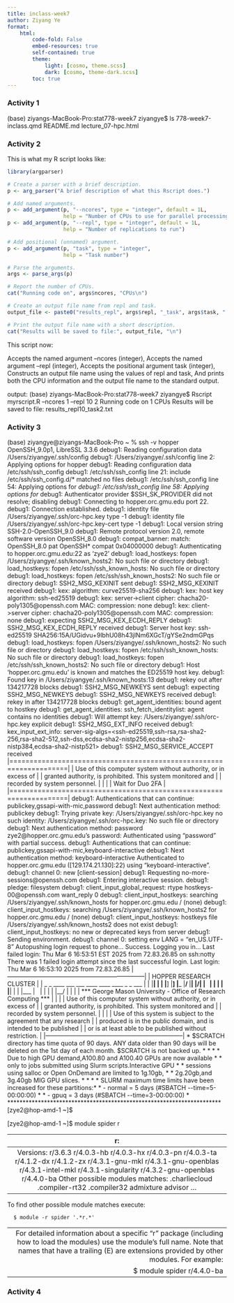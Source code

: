 ```yaml
---
title: inclass-week7
author: Ziyang Ye
format:
    html:
        code-fold: False
        embed-resources: true
        self-contained: true
        theme:
            light: [cosmo, theme.scss]
            dark: [cosmo, theme-dark.scss]
        toc: true
---
```


### Activity 1

(base) ziyangs-MacBook-Pro:stat778-week7 ziyangye$ ls
778-week7-inclass.qmd   README.md               lecture_07-hpc.html

### Activity 2

This is what my R script looks like:
```r
library(argparser)

# Create a parser with a brief description.
p <- arg_parser("A brief description of what this Rscript does.")

# Add named arguments.
p <- add_argument(p, "--ncores", type = "integer", default = 1L,
                  help = "Number of CPUs to use for parallel processing")
p <- add_argument(p, "--repl", type = "integer", default = 1L,
                  help = "Number of replications to run")

# Add positional (unnamed) argument.
p <- add_argument(p, "task", type = "integer", 
                  help = "Task number")

# Parse the arguments.
args <- parse_args(p)

# Report the number of CPUs.
cat("Running code on", args$ncores, "CPUs\n")

# Create an output file name from repl and task.
output_file <- paste0("results_repl", args$repl, "_task", args$task, ".txt")

# Print the output file name with a short description.
cat("Results will be saved to file:", output_file, "\n")

```
This script now:

Accepts the named argument --ncores (integer),
Accepts the named argument --repl (integer),
Accepts the positional argument task (integer),
Constructs an output file name using the values of repl and task,
And prints both the CPU information and the output file name to the standard output.

output:
(base) ziyangs-MacBook-Pro:stat778-week7 ziyangye$ Rscript myrscript.R --ncores 1 --repl 10 2
Running code on 1 CPUs
Results will be saved to file: results_repl10_task2.txt



### Activity 3


(base) ziyangye@ziyangs-MacBook-Pro ~ % ssh -v hopper
OpenSSH_9.0p1, LibreSSL 3.3.6
debug1: Reading configuration data /Users/ziyangye/.ssh/config
debug1: /Users/ziyangye/.ssh/config line 2: Applying options for hopper
debug1: Reading configuration data /etc/ssh/ssh_config
debug1: /etc/ssh/ssh_config line 21: include /etc/ssh/ssh_config.d/* matched no files
debug1: /etc/ssh/ssh_config line 54: Applying options for *
debug1: /etc/ssh/ssh_config line 58: Applying options for *
debug1: Authenticator provider $SSH_SK_PROVIDER did not resolve; disabling
debug1: Connecting to hopper.orc.gmu.edu port 22.
debug1: Connection established.
debug1: identity file /Users/ziyangye/.ssh/orc-hpc.key type -1
debug1: identity file /Users/ziyangye/.ssh/orc-hpc.key-cert type -1
debug1: Local version string SSH-2.0-OpenSSH_9.0
debug1: Remote protocol version 2.0, remote software version OpenSSH_8.0
debug1: compat_banner: match: OpenSSH_8.0 pat OpenSSH* compat 0x04000000
debug1: Authenticating to hopper.orc.gmu.edu:22 as 'zye2'
debug1: load_hostkeys: fopen /Users/ziyangye/.ssh/known_hosts2: No such file or directory
debug1: load_hostkeys: fopen /etc/ssh/ssh_known_hosts: No such file or directory
debug1: load_hostkeys: fopen /etc/ssh/ssh_known_hosts2: No such file or directory
debug1: SSH2_MSG_KEXINIT sent
debug1: SSH2_MSG_KEXINIT received
debug1: kex: algorithm: curve25519-sha256
debug1: kex: host key algorithm: ssh-ed25519
debug1: kex: server->client cipher: chacha20-poly1305@openssh.com MAC: <implicit> compression: none
debug1: kex: client->server cipher: chacha20-poly1305@openssh.com MAC: <implicit> compression: none
debug1: expecting SSH2_MSG_KEX_ECDH_REPLY
debug1: SSH2_MSG_KEX_ECDH_REPLY received
debug1: Server host key: ssh-ed25519 SHA256:15A/UGidvu+9lbhU08h43jlNm6XGcT/gYSe2ndmGPqs
debug1: load_hostkeys: fopen /Users/ziyangye/.ssh/known_hosts2: No such file or directory
debug1: load_hostkeys: fopen /etc/ssh/ssh_known_hosts: No such file or directory
debug1: load_hostkeys: fopen /etc/ssh/ssh_known_hosts2: No such file or directory
debug1: Host 'hopper.orc.gmu.edu' is known and matches the ED25519 host key.
debug1: Found key in /Users/ziyangye/.ssh/known_hosts:13
debug1: rekey out after 134217728 blocks
debug1: SSH2_MSG_NEWKEYS sent
debug1: expecting SSH2_MSG_NEWKEYS
debug1: SSH2_MSG_NEWKEYS received
debug1: rekey in after 134217728 blocks
debug1: get_agent_identities: bound agent to hostkey
debug1: get_agent_identities: ssh_fetch_identitylist: agent contains no identities
debug1: Will attempt key: /Users/ziyangye/.ssh/orc-hpc.key  explicit
debug1: SSH2_MSG_EXT_INFO received
debug1: kex_input_ext_info: server-sig-algs=<ssh-ed25519,ssh-rsa,rsa-sha2-256,rsa-sha2-512,ssh-dss,ecdsa-sha2-nistp256,ecdsa-sha2-nistp384,ecdsa-sha2-nistp521>
debug1: SSH2_MSG_SERVICE_ACCEPT received
|====================================================================|
| Use of this computer system without authority, or in excess of     |
| granted authority, is prohibited.  This system monitored and       |
| recorded by system personnel.                                      |
|                                                                    |
| Wait for Duo 2FA                                                   |
|====================================================================|
debug1: Authentications that can continue: publickey,gssapi-with-mic,password
debug1: Next authentication method: publickey
debug1: Trying private key: /Users/ziyangye/.ssh/orc-hpc.key
no such identity: /Users/ziyangye/.ssh/orc-hpc.key: No such file or directory
debug1: Next authentication method: password
zye2@hopper.orc.gmu.edu's password: 
Authenticated using "password" with partial success.
debug1: Authentications that can continue: publickey,gssapi-with-mic,keyboard-interactive
debug1: Next authentication method: keyboard-interactive
Authenticated to hopper.orc.gmu.edu ([129.174.21.130]:22) using "keyboard-interactive".
debug1: channel 0: new [client-session]
debug1: Requesting no-more-sessions@openssh.com
debug1: Entering interactive session.
debug1: pledge: filesystem
debug1: client_input_global_request: rtype hostkeys-00@openssh.com want_reply 0
debug1: client_input_hostkeys: searching /Users/ziyangye/.ssh/known_hosts for hopper.orc.gmu.edu / (none)
debug1: client_input_hostkeys: searching /Users/ziyangye/.ssh/known_hosts2 for hopper.orc.gmu.edu / (none)
debug1: client_input_hostkeys: hostkeys file /Users/ziyangye/.ssh/known_hosts2 does not exist
debug1: client_input_hostkeys: no new or deprecated keys from server
debug1: Sending environment.
debug1: channel 0: setting env LANG = "en_US.UTF-8"
Autopushing login request to phone...
Success. Logging you in...
Last failed login: Thu Mar  6 16:53:51 EST 2025 from 72.83.26.85 on ssh:notty
There was 1 failed login attempt since the last successful login.
Last login: Thu Mar  6 16:53:10 2025 from 72.83.26.85
|--------------------------------------------------------------------|
|                     HOPPER RESEARCH CLUSTER                        |
|          _  _ ____ ___  ___  ____ ____    ____ _  _ ___            | 
|          |__| |  | |__] |__] |___ |__/ __ |__| |\/| |  \           |
|          |  | |__| |    |    |___ |  \    |  | |  | |__/           |
|                                                                    |
|   *** George Mason University - Office of Research Computing ***   |
|                                                                    |
| Use of this computer system without authority, or in excess of     |
| granted authority, is prohibited.  This system monitored and       |
| recorded by system personnel.                                      |
|                                                                    |
| Use of this system is subject to the agreement that any research   |
| produced is in the public domain, and is intended to be published  |
| or is at least able to be published without restriction.           |
|--------------------------------------------------------------------|
* $SCRATCH directory has time quota of 90 days.                      *
*    ANY data older than 90 days will be deleted on the 1st day of   *
*    each month. $SCRATCH is not backed up.                          *
*                                                                    *
* Due to high GPU demand,A100.80 and A100.40 GPUs are now available  *
*  only to jobs submitted using Slurm scripts.Interactive GPU        *
*  sessions using salloc or Open OnDemand are limited to 1g.10gb,    *
*  2g.20gb,and 3g.40gb MIG GPU slices.                               *
*                                                                    *
* SLURM maximum time limits have been increased for these partitions:*
*  - normal = 5 days (#SBATCH --time=5-00:00:00)                     *
*  - gpuq   = 3 days (#SBATCH --time=3-00:00:00)                     *
**********************************************************************
[zye2@hop-amd-1 ~]$ 







[zye2@hop-amd-1 ~]$ module spider r

----------------------------------------------------------------------------
  r:
----------------------------------------------------------------------------
     Versions:
        r/3.6.3
        r/4.0.3-hb
        r/4.0.3-hx
        r/4.0.3-pn
        r/4.0.3-ta
        r/4.1.2-dx
        r/4.1.2-zx
        r/4.3.1-gnu-mkl
        r/4.3.1-gnu-openblas
        r/4.3.1-intel-mkl
        r/4.3.1-singularity
        r/4.3.2-gnu-openblas
        r/4.4.0-ba
     Other possible modules matches:
        .charliecloud  .compiler-rt32  .compiler32  admixture  advisor  ...

----------------------------------------------------------------------------
  To find other possible module matches execute:

      $ module -r spider '.*r.*'

----------------------------------------------------------------------------
  For detailed information about a specific "r" package (including how to load the modules) use the module's full name.
  Note that names that have a trailing (E) are extensions provided by other modules.
  For example:

     $ module spider r/4.4.0-ba
----------------------------------------------------------------------------

 


### Activity 4






